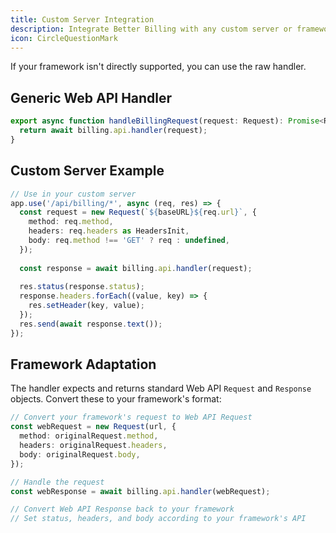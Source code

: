 ```yaml
---
title: Custom Server Integration
description: Integrate Better Billing with any custom server or framework
icon: CircleQuestionMark
---
```


If your framework isn't directly supported, you can use the raw handler.

## Generic Web API Handler

```typescript
export async function handleBillingRequest(request: Request): Promise<Response> {
  return await billing.api.handler(request);
}
```

## Custom Server Example

```typescript
// Use in your custom server
app.use('/api/billing/*', async (req, res) => {
  const request = new Request(`${baseURL}${req.url}`, {
    method: req.method,
    headers: req.headers as HeadersInit,
    body: req.method !== 'GET' ? req : undefined,
  });
  
  const response = await billing.api.handler(request);
  
  res.status(response.status);
  response.headers.forEach((value, key) => {
    res.setHeader(key, value);
  });
  res.send(await response.text());
});
```

## Framework Adaptation

The handler expects and returns standard Web API `Request` and `Response` objects. Convert these to your framework's format:

```typescript
// Convert your framework's request to Web API Request
const webRequest = new Request(url, {
  method: originalRequest.method,
  headers: originalRequest.headers,
  body: originalRequest.body,
});

// Handle the request
const webResponse = await billing.api.handler(webRequest);

// Convert Web API Response back to your framework
// Set status, headers, and body according to your framework's API
```

